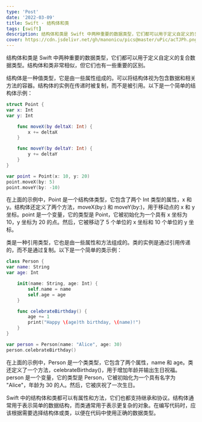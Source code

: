 ```yaml
---
type: 'Post'
date: '2022-03-09'
title: Swift - 结构体和类
tags: [swift]
description: 结构体和类是 Swift 中两种重要的数据类型，它们都可以用于定义自定义的复合数据类型。结构体和类非常相似，但它们也有一些重要的区别。
cover: https://cdn.jsdelivr.net/gh/manonicu/pics@master/uPic/acTJPh.png
---
```


结构体和类是 Swift 中两种重要的数据类型，它们都可以用于定义自定义的复合数据类型。结构体和类非常相似，但它们也有一些重要的区别。

结构体是一种值类型，它是由一些属性组成的。可以将结构体视为包含数据和相关方法的容器。结构体的实例在传递时被复制，而不是被引用。以下是一个简单的结构体示例：

```swift
struct Point {
var x: Int
var y: Int

    func moveX(by deltaX: Int) {
        x += deltaX
    }

    func moveY(by deltaY: Int) {
        y += deltaY
    }
}

var point = Point(x: 10, y: 20)
point.moveX(by: 5)
point.moveY(by: -10)
```

在上面的示例中，Point 是一个结构体类型，它包含了两个 Int 类型的属性，x 和 y。结构体还定义了两个方法，moveX(by:) 和 moveY(by:)，用于移动点的 x 和 y 坐标。point 是一个变量，它的类型是 Point，它被初始化为一个具有 x 坐标为 10，y 坐标为 20 的点。然后，它被移动了 5 个单位的 x 坐标和 10 个单位的 y 坐标。

类是一种引用类型，它也是由一些属性和方法组成的。类的实例是通过引用传递的，而不是通过复制。以下是一个简单的类示例：

```swift
class Person {
var name: String
var age: Int

    init(name: String, age: Int) {
        self.name = name
        self.age = age
    }

    func celebrateBirthday() {
        age += 1
        print("Happy \(age)th birthday, \(name)!")
    }
}

var person = Person(name: "Alice", age: 30)
person.celebrateBirthday()
```

在上面的示例中，Person 是一个类类型，它包含了两个属性，name 和 age。类还定义了一个方法，celebrateBirthday()，用于增加年龄并输出生日祝福。person 是一个变量，它的类型是 Person，它被初始化为一个具有名字为 "Alice"，年龄为 30 的人。然后，它被庆祝了一次生日。

Swift 中的结构体和类都可以有属性和方法，它们也都支持继承和协议。结构体通常用于表示简单的数据结构，而类通常用于表示更复杂的对象。在编写代码时，应该根据需要选择结构体或类，以便在代码中使用正确的数据类型。
